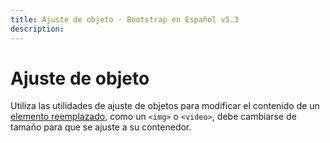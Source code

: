 ```yaml
---
title: Ajuste de objeto · Bootstrap en Español v5.3
description: 
---
```


# Ajuste de objeto

Utiliza las utilidades de ajuste de objetos para modificar el contenido de un [elemento reemplazado](https://developer.mozilla.org/en-US/docs/Web/CSS/Replaced_element), como un `<img>` o `<video>`, debe cambiarse de tamaño para que se ajuste a su contenedor.